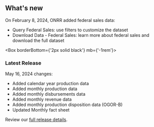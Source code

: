 ## <span>What's new</span> <WhatsNewIcon />


  On February 8, 2024, ONRR added federal sales data:

  - <Link href='/query-data/?dataType=Federal%20Sales'>Query Federal Sales</Link>: use filters to customize the dataset
  - <Link href='/downloads/federal-sales/' linkType='default'>Download Data - Federal Sales</Link>: learn more about federal sales and download the full dataset

<Box borderBottom={'2px solid black'} mb={'-1rem'}>
</Box>

### Latest Release

 May 16, 2024 changes:

- Added <Link href="/downloads/production/" linkType="default">calendar year production data</Link>
- Added <Link href="/downloads/production-by-month/" linkType="default">monthly production data</Link>
- Added <Link href="/downloads/disbursements-by-month/" linkType="default">monthly disbursements data</Link>
- Added <Link href="/downloads/revenue/" linkType="default">monthly revenue data</Link>
- Added <Link href="/downloads/production-by-disposition/" linkType="default">monthly production disposition data (OGOR-B)</Link>
- Updated <Link href="/fact-sheet" linkType="default">Monthly fact sheet</Link>



Review our [full release details](https://github.com/ONRR/nrrd/releases).
